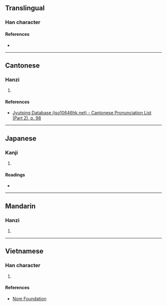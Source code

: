 {{character info/new}}
==Translingual==

===Han character===
{{Han char|rn=46|rad=山|as=04|sn=7|four=27247|canj=UNHE,XUNHE|ids=⿰山及}}

====References====
* {{Han ref|kx=0308.170|dkj=07928|dj=0607.340|hdz=10764.180|uh=5C8B|ud=23691|bh=CAC3|bd=51907}}

----

==Cantonese==

===Hanzi===
{{yue-hanzi|jyut=[[ngap6]], [[ap6]]|y=ngap6, ap6}}

# {{defn|lang=yue|sort=山04}}

====References====
* [http://www.iso10646hk.net/jp/document/download.jsp Jyutping Database (iso10646hk.net) - Cantonese Pronunciation List (Part 2), p. 98]

----

==Japanese==

===Kanji===
{{ja-kanji|grade=|rs=山04}}

# {{defn|lang=ja|sort=山04}}

====Readings====
* {{ja-readings|on=[[ごう]] (gō)|kun=}}

----

==Mandarin==

===Hanzi===
{{cmn-hanzi|pin=[[è]] ([[e4]])|wg=o<sup>4</sup>}}

# {{defn|lang=cmn|sort=山04}}

----

==Vietnamese==

===Han character===
{{vi-readings|rs=山04|hanviet=gập}}

# {{defn|lang=vi|sort=山04}}

====References====
* [http://nomfoundation.org/common/nom_details.php?codepoint=5c8b Nom Foundation]